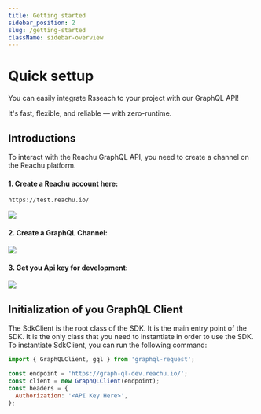 ```yaml
---
title: Getting started
sidebar_position: 2
slug: /getting-started
className: sidebar-overview
---
```



# Quick settup

You can easily integrate Rsseach to your project with our GraphQL API!

It's fast, flexible, and reliable — with zero-runtime.

## Introductions

To interact with the Reachu GraphQL API, you need to create a channel on the
Reachu platform.

#### 1. Create a Reachu account here:

```GraphQL
https://test.reachu.io/
```


<img src={signUpImg} width={500} />

#### 2. Create a GraphQL Channel:

<img src={createChannelImg} width={500} />

#### 3. Get you Api key for development:

<img src={getApikeyImg} width={500} />

## Initialization of you GraphQL Client

The SdkClient is the root class of the SDK. It is the main entry point of the
SDK. It is the only class that you need to instantiate in order to use the SDK.
To instantiate SdkClient, you can run the following command:

```javascript
import { GraphQLClient, gql } from 'graphql-request';

const endpoint = 'https://graph-ql-dev.reachu.io/';
const client = new GraphQLClient(endpoint);
const headers = {
  Authorization: '<API Key Here>',
};
```

